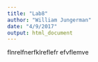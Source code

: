 ```yaml
---
title: "Lab8"
author: "William Jungerman"
date: "4/9/2017"
output: html_document
---
```



flnrelfnerfklreflefr efvflemve